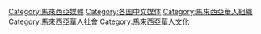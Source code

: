 [[Category:馬來西亞媒體|Category:馬來西亞媒體]]
[[Category:各国中文媒体|Category:各国中文媒体]]
[[Category:馬來西亞華人組織|Category:馬來西亞華人組織]]
[[Category:馬來西亞華人社會|Category:馬來西亞華人社會]]
[[Category:馬來西亞華人文化|Category:馬來西亞華人文化]]